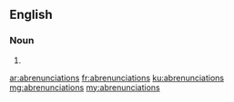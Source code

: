 ==English==

===Noun===
{{head|en}}

# {{plural of|abrenunciation}}

[[ar:abrenunciations]]
[[fr:abrenunciations]]
[[ku:abrenunciations]]
[[mg:abrenunciations]]
[[my:abrenunciations]]